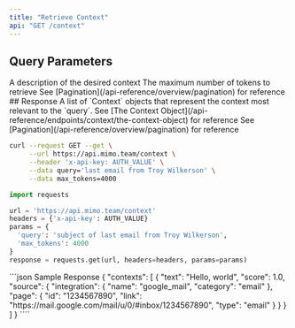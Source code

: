 ```yaml
---
title: "Retrieve Context"
api: "GET /context"
---
```


## Query Parameters

<ParamField query="query" type="string" required>
  A description of the desired context
</ParamField>
<ParamField query="max_tokens" type="integer" default="2000">
  The maximum number of tokens to retrieve
</ParamField>
<ParamField query="next_token" type="string">
  See [Pagination](/api-reference/overview/pagination) for reference
</ParamField>
## Response
<ResponseField name="contexts" type="Context[]" required>
  A list of `Context` objects that represent the context most relevant to the `query`. See [The Context Object](/api-reference/endpoints/context/the-context-object) for reference
</ResponseField>
<ResponseField name="next_token" type="string">
  See [Pagination](/api-reference/overview/pagination) for reference
</ResponseField>
<RequestExample>

```bash cURL
curl --request GET --get \
     --url https://api.mimo.team/context \
     --header 'x-api-key: AUTH_VALUE' \
     --data query='last email from Troy Wilkerson' \
     --data max_tokens=4000
```

```python Python
import requests

url = 'https://api.mimo.team/context'
headers = {'x-api-key': AUTH_VALUE}
params = {
  'query': 'subject of last email from Troy Wilkerson',
  'max_tokens': 4000
}
response = requests.get(url, headers=headers, params=params)

```

</RequestExample>
<ResponseExample>
```json Sample Response
{
  "contexts": [
    {
      "text": "Hello, world",
      "score": 1.0,
      "source": {
        "integration": {
          "name": "google_mail",
          "category": "email"
        },
        "page": {
          "id": "1234567890",
          "link": "https://mail.google.com/mail/u/0/#inbox/1234567890",
          "type": "email"
        }
      }
    }
  ]
}
````

</ResponseExample>
